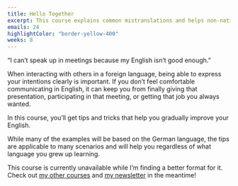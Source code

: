 ```yaml
---
title: Hello Together
excerpt: This course explains common mistranslations and helps non-native speakers feel more comfortable speaking English.
emails: 24
highlightColor: "border-yellow-400"
weeks: 8
---
```


“I can’t speak up in meetings because my English isn’t good enough.”

When interacting with others in a foreign language, being able to express your intentions clearly is important. If you don’t feel comfortable communicating in English, it can keep you from finally giving that presentation, participating in that meeting, or getting that job you always wanted.

In this course, you’ll get tips and tricks that help you gradually improve your English.

While many of the examples will be based on the German language, the tips are applicable to many scenarios and will help you regardless of what language you grew up learning.

<Flash type="info">
  This course is currently unavailable while I’m finding a better format for it. Check out <a href="/courses/">my other courses</a> and <a href="/newsletter/">my newsletter</a> in the meantime!
</Flash>
